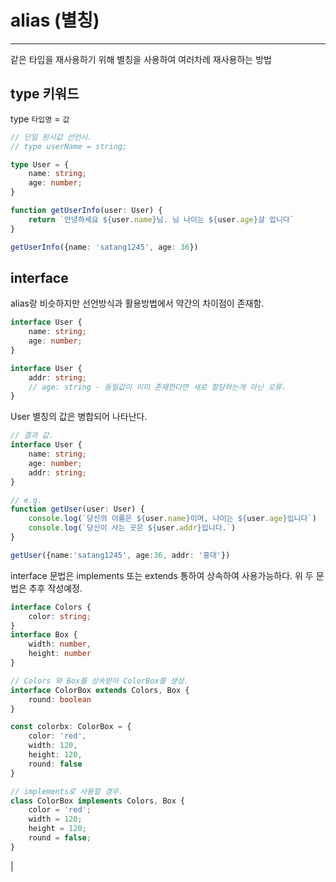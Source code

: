 # alias (별칭)
---
같은 타입을 재사용하기 위해 별칭을 사용하여 여러차례 재사용하는 방법

## type 키워드
type `타입명` = `값`

```ts
// 단일 원시값 선언시.
// type userName = string;

type User = {
	name: string;
	age: number;
}

function getUserInfo(user: User) {
	return `안녕하세요 ${user.name}님. 님 나이는 ${user.age}살 입니다` 
}

getUserInfo({name: 'satang1245', age: 36})
```

## interface
alias랑 비슷하지만 선언방식과 활용방법에서 약간의 차이점이 존재함.

```ts
interface User {
    name: string;
    age: number;
}

interface User {
    addr: string;
	// age: string - 동일값이 이미 존재한다면 새로 할당하는게 아닌 오류.
}
```
User 별칭의 값은 병합되어 나타난다.
```ts
// 결과 값.
interface User {
	name: string;
	age: number;
	addr: string; 
}
```

```ts
// e.g.
function getUser(user: User) {
    console.log(`당신의 이름은 ${user.name}이며, 나이는 ${user.age}입니다`)
    console.log(`당신이 사는 곳은 ${user.addr}입니다.`)
}

getUser({name:'satang1245', age:36, addr: '홍대'})

```

interface 문법은 implements 또는 extends 통하여 상속하여 사용가능하다.
위 두 문법은 추후 작성예정.

```ts
interface Colors {
	color: string;
}
interface Box {
	width: number,
	height: number
}

// Colors 와 Box를 상속받아 ColorBox를 생성.
interface ColorBox extends Colors, Box {
    round: boolean
}

const colorbx: ColorBox = {
    color: 'red',
    width: 120,
    height: 120,
    round: false
}

// implements로 사용할 경우.
class ColorBox implements Colors, Box {
    color = 'red';
    width = 120;
    height = 120;
    round = false;
}
```

|